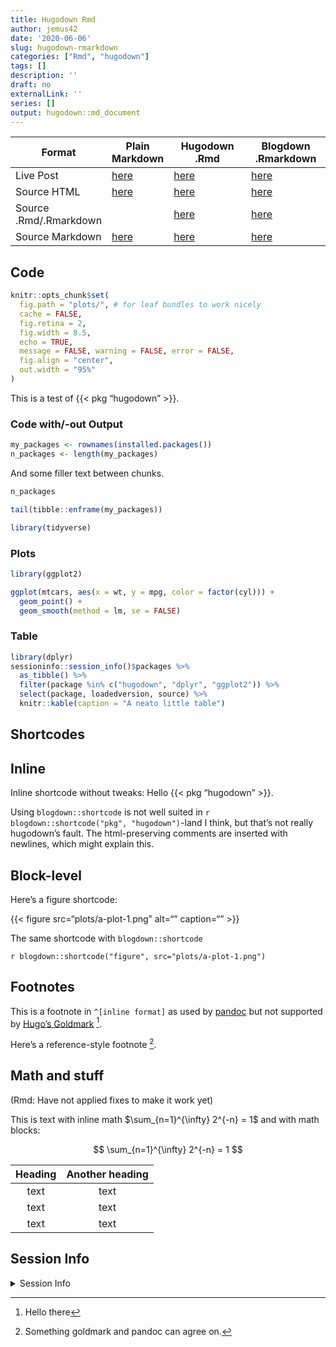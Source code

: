 ```yaml
---
title: Hugodown Rmd
author: jemus42
date: '2020-06-06'
slug: hugodown-rmarkdown
categories: ["Rmd", "hugodown"]
tags: []
description: ''
draft: no
externalLink: ''
series: []
output: hugodown::md_document
---
```


| Format                 | Plain Markdown  | Hugodown .Rmd         | Blogdown .Rmarkdown   |
|------------------------|-----------------|-----------------------|-----------------------|
| Live Post              | [here][md-post] | [here][hugodown-post] | [here][blogdown-post] |
| Source HTML            | [here][md-html] | [here][hugodown-html] | [here][blogdown-html] |
| Source .Rmd/.Rmarkdown |                 | [here][hugodown-rmd]  | [here][blogdown-rmd]  |
| Source Markdown        | [here][md-md]   | [here][hugodown-md]   | [here][blogdown-md]   |


[md-post]: /plain-markdown/
[md-md]: https://github.com/jemus42/hugodown-testing/blob/master/content/posts/markdown-goldmark/index.md
[md-html]: https://github.com/jemus42/hugodown-testing/blob/master/public/plain-markdown/index.html

[hugodown-post]: /hugodown-rmarkdown/
[hugodown-html]: https://github.com/jemus42/hugodown-testing/blob/master/public/hugodown-rmarkdown/index.html
[hugodown-rmd]: https://github.com/jemus42/hugodown-testing/blob/master/content/posts/rmarkdown-hugodown/index.Rmd
[hugodown-md]: https://github.com/jemus42/hugodown-testing/blob/master/content/posts/rmarkdown-hugodown/index.md

[blogdown-post]: /blogdown-rmarkdown/
[blogdown-html]: https://github.com/jemus42/hugodown-testing/blob/master/public/blogdown-rmarkdown/index.html
[blogdown-rmd]: https://github.com/jemus42/hugodown-testing/blob/master/content/posts/rmarkdown-blogdown/index.Rmarkdown
[blogdown-md]: https://github.com/jemus42/hugodown-testing/blob/master/content/posts/rmarkdown-blogdown/index.markdown

## Code

```r
knitr::opts_chunk$set(
  fig.path = "plots/", # for leaf bundles to work nicely
  cache = FALSE,
  fig.retina = 2,
  fig.width = 8.5,
  echo = TRUE,
  message = FALSE, warning = FALSE, error = FALSE,
  fig.align = "center",
  out.width = "95%"
)
```

This is a test of {{< pkg "hugodown" >}}.  

### Code with/-out Output

```r
my_packages <- rownames(installed.packages())
n_packages <- length(my_packages)
```

And some filler text between chunks.

```r
n_packages

tail(tibble::enframe(my_packages))
```

```r
library(tidyverse)
```


### Plots

```r
library(ggplot2)

ggplot(mtcars, aes(x = wt, y = mpg, color = factor(cyl))) +
  geom_point() +
  geom_smooth(method = lm, se = FALSE)
```

### Table

```r
library(dplyr)
sessioninfo::session_info()$packages %>%
  as_tibble() %>%
  filter(package %in% c("hugodown", "dplyr", "ggplot2")) %>% 
  select(package, loadedversion, source) %>%
  knitr::kable(caption = "A neato little table")
```


## Shortcodes

## Inline

Inline shortcode without tweaks: Hello {{< pkg "hugodown" >}}.

Using `blogdown::shortcode` is not well suited in `r blogdown::shortcode("pkg", "hugodown")`-land I think, but that's not really hugodown's fault. The html-preserving comments are inserted with newlines, which might explain this. 

## Block-level

Here's a figure shortcode:

{{< figure src="plots/a-plot-1.png" alt="" caption="" >}}

The same shortcode with `blogdown::shortcode`

`r blogdown::shortcode("figure", src="plots/a-plot-1.png")`

## Footnotes

This is a footnote in `^[inline format]` as used by [pandoc](https://pandoc.org/MANUAL.html#footnotes) but not supported by [Hugo's Goldmark](https://gohugo.io/getting-started/configuration-markup/#goldmark) ^[Hello there].  

Here's a reference-style footnote [^ref].

[^ref]: Something goldmark and pandoc can agree on.


## Math and stuff

(Rmd: Have not applied fixes to make it work yet)

This is text with inline math $\sum_{n=1}^{\infty} 2^{-n} = 1$ and with math blocks:

$$
\sum_{n=1}^{\infty} 2^{-n} = 1
$$

| Heading | Another heading |
| :----:  | :-------------: |
|  text   |      text       |
|  text   |      text       |
|  text   |      text       |


## Session Info

<details>
<summary>Session Info</summary>

```r
sessioninfo::session_info()$packages
```

</details>
